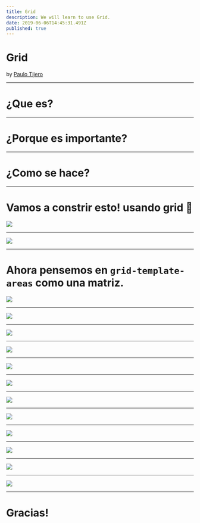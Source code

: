 ```yaml
---
title: Grid
description: We will learn to use Grid.
date: 2019-06-06T14:45:31.491Z
published: true
---
```


# Grid

by [Paulo Tijero](https://paulotijero.dev)

---

# ¿Que es?

---

# ¿Porque es importante?

---

# ¿Como se hace?

---

# Vamos a constrir esto! usando grid 📏

![](/static/img/slide/grid/grid.png)

---

![](/static/img/slide/grid/grid2.png)

---

# Ahora pensemos en `grid-template-areas` como una matriz.

![](/static/img/slide/grid/grid3.png)

---

![](/static/img/slide/grid/matriz.png)

---

![](/static/img/slide/grid/grid5.png)

---

![](/static/img/slide/grid/section.png)

---

![](/static/img/slide/grid/grid.png)

---

![](/static/img/slide/grid/grid6.png)

---

![](/static/img/slide/grid/badgrid.png)

---

![](/static/img/slide/grid/nop.png)

---

![](/static/img/slide/grid/grid8.png)

---

![](/static/img/slide/grid/grid10.png)

---

![](/static/img/slide/grid/grid11.png)

---

![](/static/img/slide/grid/grid6.png)

---

# Gracias!
